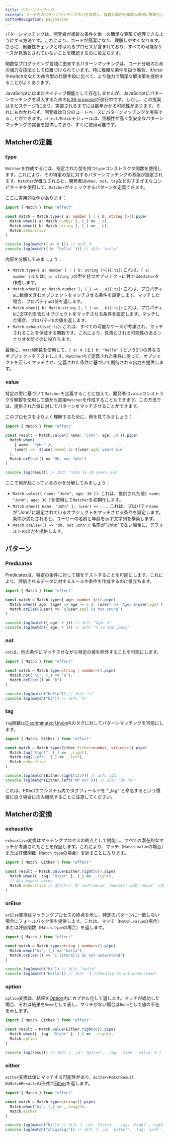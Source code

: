 ```yaml
---
title: パターンマッチング
excerpt: コード内のパターンマッチングの力を探求し、複雑な条件を簡潔な表現に簡素化します。網羅性チェックについて学び、`effect/Match`モジュールを使用してJavaScriptでパターンマッチングを実装する方法を発見しましょう。マッチャー、パターン、述語、および変換を定義して、コードの分岐と可読性を向上させる方法に飛び込みましょう。
bottomNavigation: pagination
---
```


パターンマッチングは、開発者が複雑な条件を単一の簡潔な表現で処理できるようにする方法です。これにより、コードが簡潔になり、理解しやすくなります。さらに、網羅性チェックと呼ばれるプロセスが含まれており、すべての可能なケースが見落とされていないことを確認するのに役立ちます。

関数型プログラミング言語に由来するパターンマッチングは、コード分岐のための強力な技法として位置づけられています。特に複雑な条件を扱う場合、if/elseやswitch文などの命令型の代替手段に比べて、より強力で簡潔な解決策を提供することがよくあります。

JavaScriptにはまだネイティブ機能として存在しませんが、JavaScriptにパターンマッチングを導入するための[tc39 proposal](https://github.com/tc39/proposal-pattern-matching)が進行中です。しかし、この提案はまだステージ1にあり、実装されるまでには数年かかる可能性があります。それにもかかわらず、開発者は自分のコードベースにパターンマッチングを実装することができます。`effect/Match`モジュールは、信頼性が高く型安全なパターンマッチングの実装を提供しており、すぐに使用可能です。

## Matcherの定義

### type

`Matcher`を作成するには、指定された型を持つ`type`コンストラクタ関数を使用します。これにより、その特定の型に対するパターンマッチングの基盤が設定されます。`Matcher`が確立されると、開発者は`when`、`not`、`tag`などのさまざまなコンビネータを使用して、`Matcher`がチェックするパターンを定義できます。

ここに実用的な例があります：

```ts twoslash
import { Match } from "effect"

const match = Match.type<{ a: number } | { b: string }>().pipe(
  Match.when({ a: Match.number }, (_) => _.a),
  Match.when({ b: Match.string }, (_) => _.b),
  Match.exhaustive
)

console.log(match({ a: 0 })) // 出力: 0
console.log(match({ b: "hello" })) // 出力: "hello"
```

内容を分解してみましょう：

- `Match.type<{ a: number } | { b: string }>(){:ts}`: これは、`{ a: number }`または`{ b: string }`の型を持つオブジェクトに対する`Matcher`を作成します。
- `Match.when({ a: Match.number }, (_) => _.a){:ts}`: これは、プロパティ`a`に数値を含むオブジェクトをマッチさせる条件を設定します。マッチした場合、プロパティ`a`の値を返します。
- `Match.when({ b: Match.string }, (_) => _.b){:ts}`: これは、プロパティ`b`に文字列を含むオブジェクトをマッチさせる条件を設定します。マッチした場合、プロパティ`b`の値を返します。
- `Match.exhaustive{:ts}`: これは、すべての可能なケースが考慮され、マッチされることを保証する関数です。これにより、見落とされる可能性のあるシナリオを防ぐのに役立ちます。

最後に、`match`関数を使用して、`{ a: 0 }`と`{ b: "hello" }`という2つの異なるオブジェクトをテストします。`Matcher`内で定義された条件に従って、オブジェクトを正しくマッチさせ、定義された条件に基づいて期待される出力を提供します。

### value

特定の型に基づいて`Matcher`を定義することに加えて、開発者は`value`コンストラクタ関数を使用して値から直接`Matcher`を作成することもできます。この方法では、提供された値に対してパターンをマッチさせることができます。

このプロセスをよりよく理解するために、例を見てみましょう：

```ts twoslash
import { Match } from "effect"

const result = Match.value({ name: "John", age: 30 }).pipe(
  Match.when(
    { name: "John" },
    (user) => `${user.name} is ${user.age} years old`
  ),
  Match.orElse(() => "Oh, not John")
)

console.log(result) // 出力: "John is 30 years old"
```

ここで何が起こっているのかを分解してみましょう：

- `Match.value({ name: "John", age: 30 })`: これは、提供された値`{ name: "John", age: 30 }`を使用して`Matcher`を初期化します。
- `Match.when({ name: "John" }, (user) => ...`: これは、プロパティ`name`が"John"に設定されているオブジェクトをマッチさせる条件を設定します。条件が満たされると、ユーザーの名前と年齢を示す文字列を構築します。
- `Match.orElse(() => "Oh, not John")`: 名前が"John"でない場合に、デフォルトの出力を提供します。

## パターン

### Predicates

Predicatesは、特定の条件に対して値をテストすることを可能にします。これにより、評価されるデータに対するルールや条件を作成するのに役立ちます。

```ts twoslash
import { Match } from "effect"

const match = Match.type<{ age: number }>().pipe(
  Match.when({ age: (age) => age >= 5 }, (user) => `Age: ${user.age}`),
  Match.orElse((user) => `${user.age} is too young`)
)

console.log(match({ age: 5 })) // 出力: "Age: 5"
console.log(match({ age: 4 })) // 出力: "4 is too young"
```

### not

`not`は、他の条件にマッチさせながら特定の値を除外することを可能にします。

```ts twoslash
import { Match } from "effect"

const match = Match.type<string | number>().pipe(
  Match.not("hi", (_) => "a"),
  Match.orElse(() => "b")
)

console.log(match("hello")) // 出力: "a"
console.log(match("hi")) // 出力: "b"
```

### tag

`tag`関数は[Discriminated Union](https://www.typescriptlang.org/docs/handbook/typescript-in-5-minutes-func.html#discriminated-unions)内のタグに対してパターンマッチングを可能にします。

```ts twoslash
import { Match, Either } from "effect"

const match = Match.type<Either.Either<number, string>>().pipe(
  Match.tag("Right", (_) => _.right),
  Match.tag("Left", (_) => _.left),
  Match.exhaustive
)

console.log(match(Either.right(123))) // 出力: 123
console.log(match(Either.left("Oh no!"))) // 出力: "Oh no!"
```

<Warning>
  これは、Effectエコシステム内でタグフィールドを`"_tag"`と命名するという慣習に従う場合にのみ機能することに注意してください。
</Warning>

## Matcherの変換

### exhaustive

`exhaustive`変換はマッチングプロセスの終点として機能し、すべての潜在的なマッチが考慮されたことを保証します。これにより、マッチ（`Match.value`の場合）または評価関数（`Match.type`の場合）を返すことになります。

```ts twoslash
import { Match, Either } from "effect"

const result = Match.value(Either.right(0)).pipe(
  Match.when({ _tag: "Right" }, (_) => _.right),
  // @ts-expect-error
  Match.exhaustive // 型エラー! 型 'Left<never, number>' は型 'never' に割り当てることができません
)
```

### orElse

`orElse`変換はマッチングプロセスの終点を示し、特定のパターンに一致しない場合にフォールバック値を提供します。これは、マッチ（`Match.value`の場合）または評価関数（`Match.type`の場合）を返します。

```ts twoslash
import { Match } from "effect"

const match = Match.type<string | number>().pipe(
  Match.when("hi", (_) => "hello"),
  Match.orElse(() => "I literally do not understand")
)

console.log(match("hi")) // 出力: "hello"
console.log(match("hello")) // 出力: "I literally do not understand"
```

### option

`option`変換は、結果を[Option](../data-types/option)内にカプセル化して返します。マッチが成功した場合、それは結果を`Some`として表し、マッチがない場合は`None`として値の不在を示します。

```ts twoslash
import { Match, Either } from "effect"

const result = Match.value(Either.right(0)).pipe(
  Match.when({ _tag: "Right" }, (_) => _.right),
  Match.option
)

console.log(result) // 出力: { _id: 'Option', _tag: 'Some', value: 0 }
```

### either

`either`変換は値にマッチする可能性があり、`Either<MatchResult, NoMatchResult>`の形式で[Either](../data-types/either)を返します。

```ts twoslash
import { Match } from "effect"

const match = Match.type<string>().pipe(
  Match.when("hi", (_) => _.length),
  Match.either
)

console.log(match("hi")) // 出力: { _id: 'Either', _tag: 'Right', right: 2 }
console.log(match("shigidigi")) // 出力: { _id: 'Either', _tag: 'Left', left: 'shigidigi' }
```
